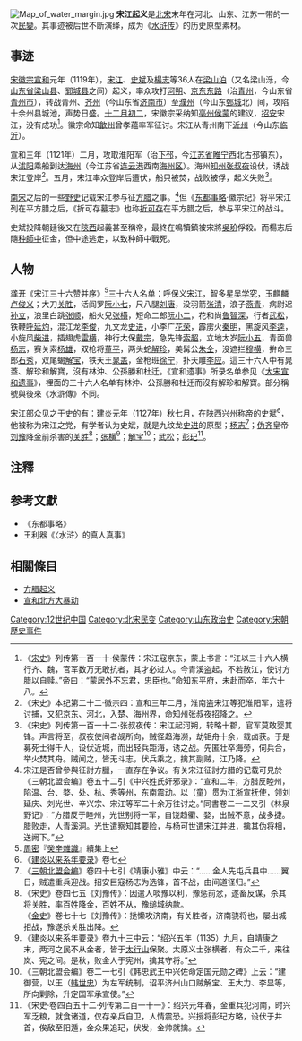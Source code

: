 {{refimprove|time=2019-06-14T14:42:58+00:00}}
[[File:Map_of_water_margin.jpg|thumb]]
'''宋江起义'''是[[北宋|北宋]]末年在河北、山东、江苏一带的一次[[民變|民變]]。其事迹被后世不断演绎，成为《[[水浒传|水浒传]]》的历史原型素材。

== 事迹 ==
[[宋徽宗|宋徽宗]][[宣和_(北宋)|宣和]]元年（1119年），[[宋江|宋江]]、[[史斌|史斌]]及[[楊志|楊志]]等36人在[[梁山泊|梁山泊]]（又名梁山泺，今[[山东省|山东省]][[梁山县|梁山县]]、[[郓城县|郓城县]]之间）起义，率众攻打[[河朔|河朔]]、[[京东东路|京东东路]]（治[[青州|青州]]，今山东省[[青州市|青州市]]），转战青州、[[齐州|齐州]]（今山东省[[济南市|济南市]]）至[[濮州|濮州]]（今山东[[鄄城|鄄城]]北）间，攻陷十余州县城池，声势日盛。[[十二月初二|十二月初二]]，宋徽宗采纳知[[亳州|亳州]][[侯蒙|侯蒙]]的建议，[[招安|招安]]宋江，没有成功<ref>《[[宋史|宋史]]》列传第一百一十·侯蒙传：宋江寇京东，蒙上书言：“江以三十六人横行齐、魏，官军数万无敢抗者，其才必过人。今青溪盗起，不若赦江，使讨方腊以自赎。”帝曰：“蒙居外不忘君，忠臣也。”命知东平府，未赴而卒，年六十八。</ref>。徽宗命知[[歙州|歙州]]曾孝蕴率军征讨。宋江从青州南下[[沂州|沂州]]（今山东[[临沂|临沂]]）。

宣和三年（1121年）二月，攻取淮阳军（治[[下邳|下邳]]，今[[江苏省|江苏省]][[睢宁|睢宁]]西北古邳镇东），从[[沭阳|沭阳]]乘船到达[[海州|海州]]（今江苏省[[连云港|连云港]]西南[[海州区_(连云港市)|海州区]]）。海州[[知州|知州]][[张叔夜|张叔夜]]设伏，诱战宋江登岸<ref>《宋史》本纪第二十二·徽宗四：宣和三年二月，淮南盗宋江等犯淮阳军，遣将讨捕，又犯京东、河北，入楚、海州界，命知州张叔夜招降之。</ref>。五月，宋江率众登岸后遭伏，船只被焚，战败被俘，起义失败<ref>《宋史》列传第一百一十二·张叔夜传：宋江起河朔，转略十郡，官军莫敢婴其锋。声言将至，叔夜使间者觇所向，贼径趋海濒，劫钜舟十余，载卤获。于是募死士得千人，设伏近城，而出轻兵距海，诱之战。先匿壮卒海旁，伺兵合，举火焚其舟。贼闻之，皆无斗志，伏兵乘之，擒其副贼，江乃降。</ref>。

[[南宋|南宋]]之后的一些[[野史|野史]]记载宋江参与征[[方腊|方腊]]之事。<ref>宋江是否曾參與征討方臘，一直存在争议。有关宋江征討方腊的记载可見於《三朝北盟会编》卷五十二引《中兴姓氏奸邪录》：“宣和二年，方腊反睦州，陷温、台、婺、处、杭、秀等州，东南震动。以（童）贯为江浙宣抚使，领刘延庆、刘光世、辛兴宗、宋江等军二十余万往讨之。”同書卷二一二又引《林泉野记》：“方腊反于睦州，光世别将一军，自饶趋衢、婺，出贼不意，战多捷。腊败走，人青溪洞。光世遣察知其要险，与杨可世遣宋江并进，擒其伪将相，送阙下。”</ref>但《[[东都事略|东都事略]]·徽宗纪》将平宋江列在平方腊之后，《折可存墓志》也称[[折可存|折可存]]在平方腊之后，参与平宋江的战斗。

史斌投降朝廷後又在[[陝西|陝西]]起義甚至稱帝，最終在鳴犢鎮被宋將[[吳玠|吳玠]]俘殺。而楊志后隨[[种師中|种師中]]征金，但中途逃走，以致种師中戰死。

== 人物 ==
[[龚开|龚开]]《宋江三十六赞并序》<ref>[[周密|周密]]『[[癸辛雜識|癸辛雜識]]』續集上</ref>三十六人名单：呼保义[[宋江|宋江]]，智多星[[吴用|吴学究]]，玉麒麟[[卢俊义|卢俊义]]；大刀[[关胜|关胜]]，活阎罗[[阮小七|阮小七]]，尺八腿[[刘唐|刘唐]]，没羽箭[[张清|张清]]，浪子[[燕青|燕青]]，病尉迟[[孙立|孙立]]，浪里白跳[[张顺|张顺]]，船火兒[[张横|张横]]，短命二郎[[阮小二|阮小二]]，花和尚[[鲁智深|鲁智深]]，行者[[武松|武松]]，铁鞭[[呼延灼|呼延灼]]，混江龙[[李俊_(水滸傳)|李俊]]，九文龙[[史进|史进]]，小李广[[花荣|花荣]]，霹雳火[[秦明|秦明]]，黑旋风[[李逵|李逵]]，小旋风[[柴进|柴进]]，插翅虎[[雷横|雷横]]，神行太保[[戴宗|戴宗]]，急先锋[[索超|索超]]，立地太岁[[阮小五|阮小五]]，青面兽[[杨志|杨志]]，赛关索[[楊雄_(水滸傳)|杨雄]]，双枪将[[董平|董平]]，两头蛇[[解珍|解珍]]，美髯公[[朱仝|朱仝]]，没遮拦[[穆弘|穆横]]，拚命三郎[[石秀|石秀]]，双尾蝎[[解宝|解宝]]，铁天王[[晁盖|晁盖]]，金枪班[[徐宁|徐宁]]，扑天雕[[李应|李应]]。這三十六人中有晁蓋、解珍和解寶，沒有林沖、公孫勝和杜迁。《宣和遗事》所录名单参见《[[大宋宣和遗事|大宋宣和遗事]]》，裡面的三十六人名单有林沖、公孫勝和杜迁而沒有解珍和解寶。部分稱號與後來《水滸傳》不同。

宋江部众见之于史的有：[[建炎|建炎]]元年（1127年）秋七月，在[[陕西|陕西]][[兴州|兴州]]称帝的[[史斌|史斌]]<ref>《[[建炎以来系年要录|建炎以来系年要录]]》卷七</ref>，他被称为宋江之党，有学者认为史斌，就是九纹龙[[史进|史进]]的原型；[[杨志|杨志]]<ref>《[[三朝北盟会编|三朝北盟会编]]》卷四十七引《靖康小雅》中云：“……金人先屯兵县中……翼日，贼遣重兵迎战。招安巨寇杨志为选锋，首不战，由间道径归。”</ref>；[[伪齐|伪齐]]皇帝[[刘豫|刘豫]]降[[金朝|金]]前杀害的[[关胜|关胜]]<ref>《宋史》卷四七五《刘豫传》：因遣人啖豫以利，豫惩前忿，遂畜反谋，杀其将关胜，率百姓降金，百姓不从，豫缒城纳款。<br>《[[金史|金史]]》卷七十七《刘豫传》：挞懒攻济南，有关胜者，济南骁将也，屡出城拒战，豫遂杀关胜出降。</ref>；[[张横|张横]]<ref>《建炎以来系年要录》卷九十三中云：“绍兴五年（1135）九月，自靖康之末，两河之民不从金者，皆于[[太行山|太行山]]保聚。太原义士张横者，有众二千，来往岚、宪之间。是秋，败金人于宪州，擒其守将。”</ref>；[[解宝|解宝]]<ref>《三朝北盟会编》卷二一七引《韩忠武王中兴佐命定国元勋之碑》上云：“建御营，以王（[[韩世忠|韩世忠]]）为左军统制，诏平济州山口贼解宝、王大力、李显等，所向剿除，升定国军承宣使。”</ref>；[[武松|武松]]；[[彭玘|彭玘]]<ref>《宋史·卷四百五十二·列传第二百一十一》：绍兴元年春，金重兵犯河南，时兴军乏粮，就食诸道，仅存亲兵自卫，人情震恐。兴授将彭玘方略，设伏于井首，俟敌至阳遁，金众果追玘，伏发，金帅就擒。</ref>。

== 注釋 ==
{{reflist}}

== 参考文獻 ==
* 《东都事略》
* 王利器《〈水浒〉的真人真事》

== 相關條目 ==
{{wikisource|宋江三十六贊並序}}
* [[方腊起义|方腊起义]]
* [[宣和北方大暴动|宣和北方大暴动]]

{{宋朝歷史事件}}

[[Category:12世纪中国|Category:12世纪中国]]
[[Category:北宋民变|Category:北宋民变]]
[[Category:山东政治史|Category:山东政治史]]
[[Category:宋朝歷史事件|Category:宋朝歷史事件]]